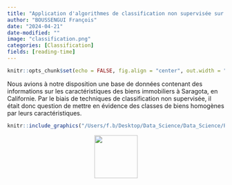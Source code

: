 ```yaml
---
title: "Application d'algorithmes de classification non supervisée sur les bien immobiliers de Saratoga, Californie"
author: "BOUSSENGUI François"
date: "2024-04-21"
date-modified: ""
image: "classification.png"
categories: [Classification]
fields: [reading-time]
---
```


```r
knitr::opts_chunk$set(echo = FALSE, fig.align = "center", out.width = "100%")
```

Nous avions à notre disposition une base de données contenant des informations sur les caractéristiques des biens immobiliers à Saragota, en Californie. Par le biais de techniques de classification non supervisée, il était donc question de mettre en évidence des classes de biens homogènes par leurs caractéristiques. 

```r
knitr::include_graphics("/Users/f.b/Desktop/Data_Science/Data_Science/Personal_portfolio/Personal_portfolio/posts/second/Application d'algorithmes de classification non supervisée sur les bien immobiliers de Saratoga, Californie.pdf")
```


<div style="text-align:center;">
[<img src="down.png" width="100">](https://drive.google.com/file/d/1jjlFMDcByaBqEMHDY7o6BApwaPJE7SG-/view?usp=sharing){width=5px}
</div>


